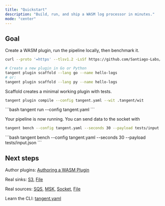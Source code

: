 ```yaml
---
title: "Quickstart"
description: "Build, run, and ship a WASM log processor in minutes."
mode: "center"
---
```


## Goal

Create a WASM plugin, run the pipeline locally, then benchmark it.

<Steps>
  <Step title="Install Tangent">

```bash curl
curl --proto '=https' --tlsv1.2 -LsSf https://github.com/Santiago-Labs/tangent/releases/download/latest/tangent-cli-installer.sh | sh
```
  </Step>
  <Step title="Scaffold a plugin">

```bash
# Create a new plugin in Go or Python
tangent plugin scaffold --lang go --name hello-logs
# or:
tangent plugin scaffold --lang py --name hello-logs
```
Scaffold creates a minimal working plugin with tests.
  </Step>
  <Step title="Compile">
```bash
tangent plugin compile --config tangent.yaml --wit .tangent/wit
```
  </Step>
  <Step title="Run the pipeline">
```bash
tangent run --config tangent.yaml
```

Your pipeline is now running. You can send data to the socket with
```bash
tangent bench --config tangent.yaml --seconds 30 --payload tests/input.json
```
  </Step>
  <Step title="Benchmark">
```bash
tangent bench --config tangent.yaml --seconds 30 --payload tests/input.json
```
  </Step>
</Steps>

## Next steps
Author plugins: [Authoring a WASM Plugin](/plugins/authoring)

Real sinks: [S3](/sinks/s3), [File](/sinks/file)

Real sources: [SQS](/sources/sqs), [MSK](/sources/msk), [Socket](/sources/socket), [File](/sources/file)

Learn the CLI: [tangent.yaml](/cli/tangent-yaml)


